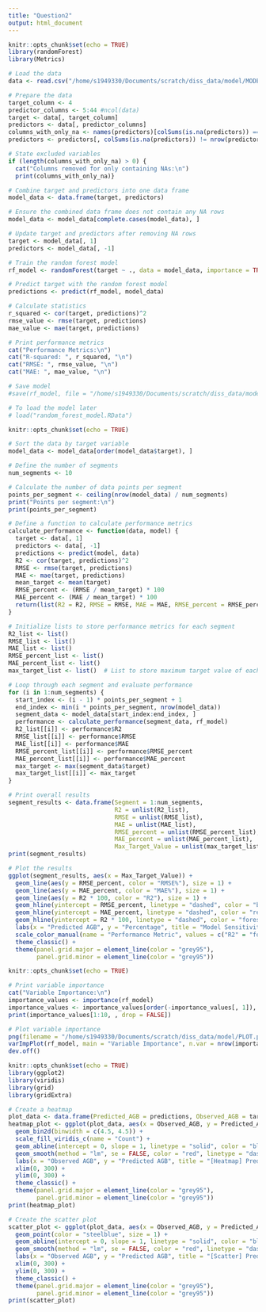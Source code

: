 ```yaml
---
title: "Question2"
output: html_document
---
```


```r
knitr::opts_chunk$set(echo = TRUE)
library(randomForest)
library(Metrics)

# Load the data
data <- read.csv("/home/s1949330/Documents/scratch/diss_data/model/MODEL_INPUT.csv")

# Prepare the data
target_column <- 4
predictor_columns <- 5:44 #ncol(data)
target <- data[, target_column]
predictors <- data[, predictor_columns]
columns_with_only_na <- names(predictors)[colSums(is.na(predictors)) == nrow(predictors)]
predictors <- predictors[, colSums(is.na(predictors)) != nrow(predictors)]

# State excluded variables
if (length(columns_with_only_na) > 0) {
  cat("Columns removed for only containing NAs:\n")
  print(columns_with_only_na)}

# Combine target and predictors into one data frame
model_data <- data.frame(target, predictors)

# Ensure the combined data frame does not contain any NA rows
model_data <- model_data[complete.cases(model_data), ]

# Update target and predictors after removing NA rows
target <- model_data[, 1]
predictors <- model_data[, -1]

# Train the random forest model
rf_model <- randomForest(target ~ ., data = model_data, importance = TRUE, na.action = na.pass)

# Predict target with the random forest model
predictions <- predict(rf_model, model_data)

# Calculate statistics
r_squared <- cor(target, predictions)^2
rmse_value <- rmse(target, predictions)
mae_value <- mae(target, predictions)

# Print performance metrics
cat("Performance Metrics:\n")
cat("R-squared: ", r_squared, "\n")
cat("RMSE: ", rmse_value, "\n")
cat("MAE: ", mae_value, "\n")

# Save model
#save(rf_model, file = "/home/s1949330/Documents/scratch/diss_data/model/RF_MODEL_SENTINEL.RData")

# To load the model later
# load("random_forest_model.RData")

```

```r
knitr::opts_chunk$set(echo = TRUE)

# Sort the data by target variable
model_data <- model_data[order(model_data$target), ]

# Define the number of segments
num_segments <- 10

# Calculate the number of data points per segment
points_per_segment <- ceiling(nrow(model_data) / num_segments)
print("Points per segment:\n")
print(points_per_segment)

# Define a function to calculate performance metrics
calculate_performance <- function(data, model) {
  target <- data[, 1]
  predictors <- data[, -1]
  predictions <- predict(model, data)
  R2 <- cor(target, predictions)^2
  RMSE <- rmse(target, predictions)
  MAE <- mae(target, predictions)
  mean_target <- mean(target)
  RMSE_percent <- (RMSE / mean_target) * 100
  MAE_percent <- (MAE / mean_target) * 100
  return(list(R2 = R2, RMSE = RMSE, MAE = MAE, RMSE_percent = RMSE_percent, MAE_percent = MAE_percent))
}

# Initialize lists to store performance metrics for each segment
R2_list <- list()
RMSE_list <- list()
MAE_list <- list()
RMSE_percent_list <- list()
MAE_percent_list <- list()
max_target_list <- list()  # List to store maximum target value of each segment

# Loop through each segment and evaluate performance
for (i in 1:num_segments) {
  start_index <- (i - 1) * points_per_segment + 1
  end_index <- min(i * points_per_segment, nrow(model_data))
  segment_data <- model_data[start_index:end_index, ]
  performance <- calculate_performance(segment_data, rf_model)
  R2_list[[i]] <- performance$R2
  RMSE_list[[i]] <- performance$RMSE
  MAE_list[[i]] <- performance$MAE
  RMSE_percent_list[[i]] <- performance$RMSE_percent
  MAE_percent_list[[i]] <- performance$MAE_percent
  max_target <- max(segment_data$target)
  max_target_list[[i]] <- max_target
}

# Print overall results
segment_results <- data.frame(Segment = 1:num_segments,
                              R2 = unlist(R2_list),
                              RMSE = unlist(RMSE_list),
                              MAE = unlist(MAE_list),
                              RMSE_percent = unlist(RMSE_percent_list),
                              MAE_percent = unlist(MAE_percent_list),
                              Max_Target_Value = unlist(max_target_list))
print(segment_results)

# Plot the results
ggplot(segment_results, aes(x = Max_Target_Value)) +
  geom_line(aes(y = RMSE_percent, color = "RMSE%"), size = 1) +
  geom_line(aes(y = MAE_percent, color = "MAE%"), size = 1) +
  geom_line(aes(y = R2 * 100, color = "R2"), size = 1) +
  geom_hline(yintercept = RMSE_percent, linetype = "dashed", color = "blue") +
  geom_hline(yintercept = MAE_percent, linetype = "dashed", color = "red") +
  geom_hline(yintercept = R2 * 100, linetype = "dashed", color = "forestgreen") +
  labs(x = "Predicted AGB", y = "Percentage", title = "Model Sensitivity to AGB Magnitude") +
  scale_color_manual(name = "Performance Metric", values = c("R2" = "forestgreen", "RMSE%" = "blue", "MAE%" = "red")) +
  theme_classic() + 
  theme(panel.grid.major = element_line(color = "grey95"),
        panel.grid.minor = element_line(color = "grey95"))

```



```r
knitr::opts_chunk$set(echo = TRUE)

# Print variable importance
cat("Variable Importance:\n")
importance_values <- importance(rf_model)
importance_values <- importance_values[order(-importance_values[, 1]), ]
print(importance_values[1:10, , drop = FALSE])

# Plot variable importance
png(filename = "/home/s1949330/Documents/scratch/diss_data/model/PLOT.png", width = 1000, height = 800)
varImpPlot(rf_model, main = "Variable Importance", n.var = nrow(importance_values))
dev.off()

```


```r
knitr::opts_chunk$set(echo = TRUE)
library(ggplot2)
library(viridis)
library(grid)
library(gridExtra)

# Create a heatmap
plot_data <- data.frame(Predicted_AGB = predictions, Observed_AGB = target)
heatmap_plot <- ggplot(plot_data, aes(x = Observed_AGB, y = Predicted_AGB)) +
  geom_bin2d(binwidth = c(4.5, 4.5)) +
  scale_fill_viridis_c(name = "Count") +
  geom_abline(intercept = 0, slope = 1, linetype = "solid", color = "black", size = 0.5) +
  geom_smooth(method = "lm", se = FALSE, color = "red", linetype = "dashed", size = 0.5) +
  labs(x = "Observed AGB", y = "Predicted AGB", title = "[Heatmap] Predicted Landsat AGB vs. Observed GEDI AGB") +
  xlim(0, 300) +
  ylim(0, 300) +
  theme_classic() +
  theme(panel.grid.major = element_line(color = "grey95"),
        panel.grid.minor = element_line(color = "grey95"))
print(heatmap_plot)

# Create the scatter plot
scatter_plot <- ggplot(plot_data, aes(x = Observed_AGB, y = Predicted_AGB)) +
  geom_point(color = "steelblue", size = 1) +
  geom_abline(intercept = 0, slope = 1, linetype = "solid", color = "black", size = 0.5) +
  geom_smooth(method = "lm", se = FALSE, color = "red", linetype = "dashed", size = 0.5) +
  labs(x = "Observed AGB", y = "Predicted AGB", title = "[Scatter] Predicted Landsat AGB vs. Observed GEDI AGB") +
  xlim(0, 300) +
  ylim(0, 300) +
  theme_classic() +
  theme(panel.grid.major = element_line(color = "grey95"),
        panel.grid.minor = element_line(color = "grey95"))
print(scatter_plot)

```



